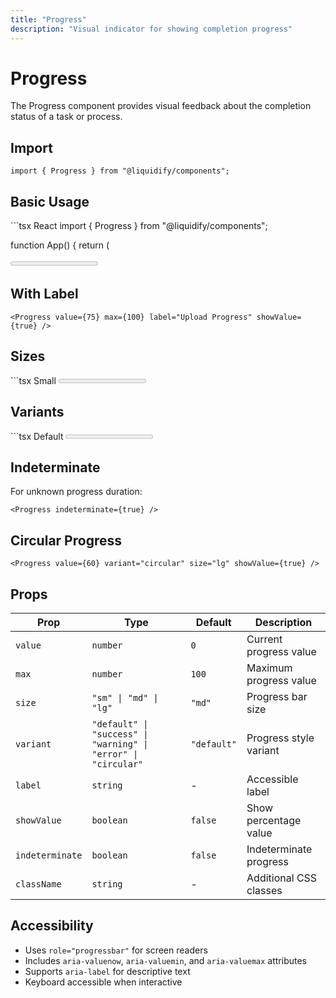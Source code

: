 ```yaml
---
title: "Progress"
description: "Visual indicator for showing completion progress"
---
```


# Progress

The Progress component provides visual feedback about the completion status of a task or process.

## Import

```tsx
import { Progress } from "@liquidify/components";
```

## Basic Usage

<CodeGroup>
```tsx React
import { Progress } from "@liquidify/components";

function App() {
return (

<Progress value={65} max={100} />
); }

````

```tsx Next.js
"use client";
import { Progress } from "@liquidify/components";

export default function Page() {
  return (
    <Progress value={45} max={100} />
  );
}
````

</CodeGroup>

## With Label

```tsx
<Progress value={75} max={100} label="Upload Progress" showValue={true} />
```

## Sizes

<CodeGroup>
```tsx Small
<Progress value={30} size="sm" />
```

```tsx Medium (Default)
<Progress value={50} size="md" />
```

```tsx Large
<Progress value={70} size="lg" />
```

</CodeGroup>

## Variants

<CodeGroup>
```tsx Default
<Progress value={40} variant="default" />
```

```tsx Success
<Progress value={100} variant="success" />
```

```tsx Warning
<Progress value={25} variant="warning" />
```

```tsx Error
<Progress value={15} variant="error" />
```

</CodeGroup>

## Indeterminate

For unknown progress duration:

```tsx
<Progress indeterminate={true} />
```

## Circular Progress

```tsx
<Progress value={60} variant="circular" size="lg" showValue={true} />
```

## Props

| Prop            | Type                                                           | Default     | Description            |
| --------------- | -------------------------------------------------------------- | ----------- | ---------------------- |
| `value`         | `number`                                                       | `0`         | Current progress value |
| `max`           | `number`                                                       | `100`       | Maximum progress value |
| `size`          | `"sm" \| "md" \| "lg"`                                         | `"md"`      | Progress bar size      |
| `variant`       | `"default" \| "success" \| "warning" \| "error" \| "circular"` | `"default"` | Progress style variant |
| `label`         | `string`                                                       | -           | Accessible label       |
| `showValue`     | `boolean`                                                      | `false`     | Show percentage value  |
| `indeterminate` | `boolean`                                                      | `false`     | Indeterminate progress |
| `className`     | `string`                                                       | -           | Additional CSS classes |

## Accessibility

- Uses `role="progressbar"` for screen readers
- Includes `aria-valuenow`, `aria-valuemin`, and `aria-valuemax` attributes
- Supports `aria-label` for descriptive text
- Keyboard accessible when interactive

